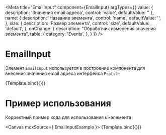 <!-- EmailInput.stories.mdx -->


<Meta 
  title="EmailInput" 
  component={EmailInput} 
  argTypes={{
    value: {
      description: 'Значения email адреса',
      control: 'value',
      defaultValue: ''
    },
    name: {
      description: 'Название элемента',
      control: 'name',
      defaultValue: '',
    },
    size: {
      description: 'Размер элемента',
      control: 'size',
      defaultValue: 'default',
    },
    onChange: {
      description: "Обработчик изменения значения элемента",
      table: {
        category: 'Events',
      },
    }
  }}
/>


# EmailInput

Элемент `EmailInput` используется в построение компонента для внесения значения email адреса интерфейса `Profile`

<Canvas>
  <Story
    name="argTypes">
    {Template.bind({})}
  </Story>
</Canvas>

<ArgsTable story="argTypes" />

# Пример использования

Корректный пример кода для использования ui-элемента

<Canvas mdxSource={ EmailInputExample }>
  <Story
    name="useCase">
    {Template.bind({})}
  </Story>
</Canvas>